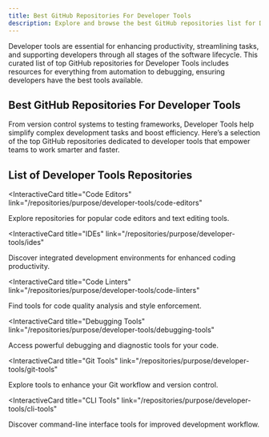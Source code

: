 ```yaml
---
title: Best GitHub Repositories For Developer Tools
description: Explore and browse the best GitHub repositories list for Developer Tools, curated and ranked by Stargazers and Forks.
---
```


Developer tools are essential for enhancing productivity, streamlining tasks, and supporting developers through all stages of the software lifecycle. This curated list of top GitHub repositories for Developer Tools includes resources for everything from automation to debugging, ensuring developers have the best tools available.

## Best GitHub Repositories For Developer Tools

From version control systems to testing frameworks, Developer Tools help simplify complex development tasks and boost efficiency. Here’s a selection of the top GitHub repositories dedicated to developer tools that empower teams to work smarter and faster.

## List of Developer Tools Repositories

<InteractiveCard
  title="Code Editors"
  link="/repositories/purpose/developer-tools/code-editors"
>
  Explore repositories for popular code editors and text editing tools.
</InteractiveCard>

<InteractiveCard
  title="IDEs"
  link="/repositories/purpose/developer-tools/ides"
>
  Discover integrated development environments for enhanced coding productivity.
</InteractiveCard>

<InteractiveCard
  title="Code Linters"
  link="/repositories/purpose/developer-tools/code-linters"
>
  Find tools for code quality analysis and style enforcement.
</InteractiveCard>

<InteractiveCard
  title="Debugging Tools"
  link="/repositories/purpose/developer-tools/debugging-tools"
>
  Access powerful debugging and diagnostic tools for your code.
</InteractiveCard>

<InteractiveCard
  title="Git Tools"
  link="/repositories/purpose/developer-tools/git-tools"
>
  Explore tools to enhance your Git workflow and version control.
</InteractiveCard>

<InteractiveCard
  title="CLI Tools"
  link="/repositories/purpose/developer-tools/cli-tools"
>
  Discover command-line interface tools for improved development workflow.
</InteractiveCard>
